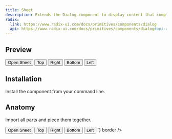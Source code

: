 ```yaml
---
title: Sheet
description: Extends the Dialog component to display content that complements the main content of the screen.
radix:
  link: https://www.radix-ui.com/docs/primitives/components/dialog
  api: https://www.radix-ui.com/docs/primitives/components/dialog#api-reference
---
```


## Preview

<Preview>
  <Flex
    css={{
      alignItems: "center",
      gap: "$3",
    }}
  >
    <Sheet>
      <Sheet.Trigger asChild>
        <Button variant="secondary" size="small">Open Sheet</Button>
      </Sheet.Trigger>
      <Sheet.Content></Sheet.Content>
    </Sheet>
    <Sheet>
      <Sheet.Trigger asChild>
        <Button variant="secondary" size="small">Top</Button>
      </Sheet.Trigger>
      <Sheet.Content side="top"></Sheet.Content>
    </Sheet>
    <Sheet>
      <Sheet.Trigger asChild>
        <Button variant="secondary" size="small">Right</Button>
      </Sheet.Trigger>
      <Sheet.Content side="right"></Sheet.Content>
    </Sheet>
    <Sheet>
      <Sheet.Trigger asChild>
        <Button variant="secondary" size="small">Bottom</Button>
      </Sheet.Trigger>
      <Sheet.Content side="bottom"></Sheet.Content>
    </Sheet>
    <Sheet>
      <Sheet.Trigger asChild>
        <Button variant="secondary" size="small">Left</Button>
      </Sheet.Trigger>
      <Sheet.Content side="left"></Sheet.Content>
    </Sheet>
  </Flex>
</Preview>

## Installation

Install the component from your command line.

<LiveProvider>
    <LiveEditor code={`npm install @raystack/apsara`} border/>
</LiveProvider>


## Anatomy
Import all parts and piece them together.

<LiveProvider>
    <LiveEditor code={`

<Sheet>
  <Sheet.Trigger asChild>
    <Button variant="secondary" size="small">Open Sheet</Button>
  </Sheet.Trigger>
  <Sheet.Content></Sheet.Content>
</Sheet>
<Sheet>
  <Sheet.Trigger asChild>
    <Button variant="secondary" size="small">Top</Button>
  </Sheet.Trigger>
  <Sheet.Content side="top"></Sheet.Content>
</Sheet>
<Sheet>
  <Sheet.Trigger asChild>
    <Button variant="secondary" size="small">Right</Button>
  </Sheet.Trigger>
  <Sheet.Content side="right"></Sheet.Content>
</Sheet>
<Sheet>
  <Sheet.Trigger asChild>
    <Button variant="secondary" size="small">Bottom</Button>
  </Sheet.Trigger>
  <Sheet.Content side="bottom"></Sheet.Content>
</Sheet>
<Sheet>
  <Sheet.Trigger asChild>
    <Button variant="secondary" size="small">Left</Button>
  </Sheet.Trigger>
  <Sheet.Content side="left"></Sheet.Content>
</Sheet>
`} border />
</LiveProvider>
